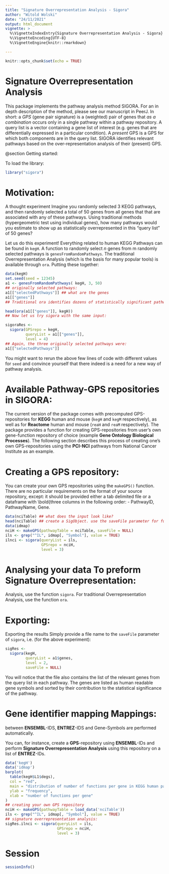 ```yaml
---
title: "Signature Overrepresentation Analysis - Sigora"
author: "Witold Wolski"
date: "24/11/2021"
output: html_document
vignette: >
  %\VignetteIndexEntry{Signature Overrepresentation Analysis - Sigora} 
  %\VignetteEncoding{UTF-8}
  %\VignetteEngine{knitr::rmarkdown}

---
```


```r
knitr::opts_chunk$set(echo = TRUE)
```

# Signature Overrepresentation Analysis

This package implements the pathway analysis method SIGORA. For an in depth
description of the method, please see our manuscript in PeerJ.  In short: a
_GPS_ (gene pair signature) is a (weighted) pair of genes that _as
a combination_ occurs only in a single pathway within a pathway repository.
A query list is a vector containing a gene list of interest (e.g. genes that
are differentially expressed in a particular condition).  A _present_
GPS is a GPS for which both components are in the query list. SIGORA
identifies relevant pathways based on the over-representation analysis of
their (present) GPS.


@section Getting started:


To load the library:

```r
library("sigora")
```

# Motivation:

A thought experiment Imagine you randomly selected 3 KEGG pathways, and then randomly selected a total of 50 genes from all genes that that are associated with any of these pathways. Using traditional methods (hypergeometric test using individual genes), how many pathways would you estimate to show up as statistically overrepresented in this
"query list" of 50 genes?  

Let us do this experiment!  Everything related to
human KEGG Pathways can be found in `kegH`.  A function to randomly
select $n$ genes from m randomly selected pathways is
`genesFromRandomPathways`.  The traditional Overrepresentation Analysis
(which is the basis for many popular tools) is available through `ora`.
Putting these together:

```r
data(kegH)
set.seed(seed = 12345)
a1 <- genesFromRandomPathways( kegH, 3, 50)
## originally selected pathways:
a1[["selectedPathways"]] ## what are the genes
a1[["genes"]]
## Traditional ora identifies dozens of statistically significant pathways!

head(ora(a1[["genes"]], kegH))
## Now let us try sigora with the same input:

sigoraRes <-
  sigora(GPSrepo = kegH,
         queryList = a1[["genes"]],
         level = 4)
## Again, the three originally selected pathways were:
a1[["selectedPathways"]]

```

You might want to rerun the above few lines of code with different values
for `seed` and convince yourself that there indeed is a need for a new
way of pathway analysis.

# Available Pathway-GPS repositories in SIGORA:

The current version of the package comes with precomputed GPS-repositories
for __KEGG__ human and mouse (`kegH` and `kegM` respectively), as well as for
__Reactome__ human and mouse (`reaH` and `reaM` respectively).  The package
provides a function for creating GPS-repositories from user's own
gene-function repository of choice (example __Gene Ontology Biological
Processes__).  The following section describes this process of creating one's
own GPS-repositories using the __PCI-NCI__ pathways from National Cancer
Institute as an example.

# Creating a GPS repository:

You can create your own GPS repositories using the `makeGPS()` function.
There are no particular
requirements on the format of your source repository, except: it should be
provided either a tab delimited file or a dataframe with \bold{three columns
in the following order:
- PathwayID, PathwayName, Gene.

```r
data(nciTable) ## what does the input look like?
head(nciTable) ## create a SigObject. use the saveFile parameter for future reuse.
data(idmap)
nciH <- makeGPS(pathwayTable = nciTable, saveFile = NULL)
ils <- grep("^IL", idmap[, "Symbol"], value = TRUE)
ilnci <- sigora(queryList = ils,
                GPSrepo = nciH,
                level = 3)

```

# Analysing your data To preform Signature Overrepresentation:

Analysis, use the function `sigora`.  For traditional
Overrepresentation Analysis, use the function `ora`.

# Exporting:

Exporting the results Simply provide a file name to the
`saveFile` parameter of `sigora`, i.e. (for the above
experiment):

```r
sigRes <-
  sigora(kegH,
         queryList = a1$genes,
         level = 2,
         saveFile = NULL)

```

You will notice that the file also
contains the list of the relevant genes from the query list in each pathway.
The genes are listed as human readable gene symbols and sorted by their
contribution to the statistical significance of the pathway.

# Gene identifier mapping Mappings:

between __ENSEMBL__-IDS, __ENTREZ__-IDS and Gene-Symbols are performed
automatically.

You can, for instance, create a __GPS__-repository using
__ENSEMBL__-IDs and perform __Signature Overrepresentation Analysis__
using this repository on a list of __ENTREZ__-IDs.

```r
data('kegH')
data('idmap')
barplot(
  table(kegH$L1$degs),
  col = "red",
  main = "distribution of number of functions per gene in KEGG human pathways.",
  ylab = "frequency",
  xlab = "number of functions per gene"
)
## creating your own GPS repository
nciH <- makeGPS(pathwayTable = load_data('nciTable'))
ils <- grep("^IL", idmap[, "Symbol"], value = TRUE)
## signature overrepresentation analysis:
sigRes.ilnci <- sigora(queryList = ils,
                       GPSrepo = nciH,
                       level = 3)

```


# Session

```r
sessionInfo()
```
